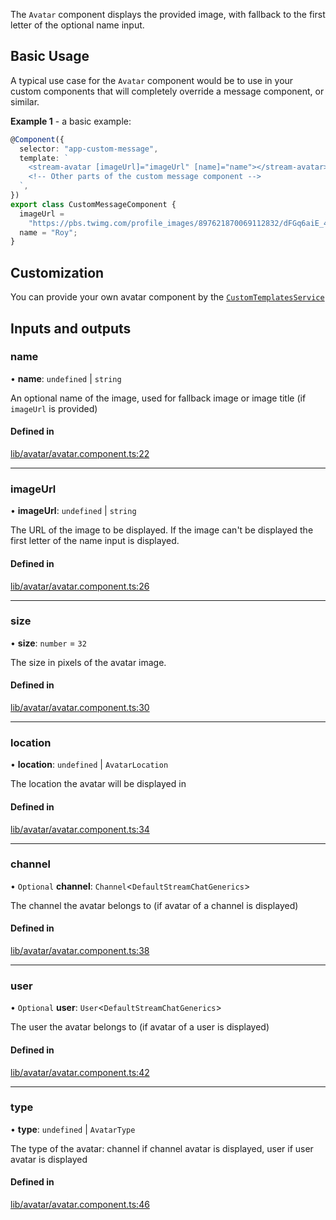 The `Avatar` component displays the provided image, with fallback to the first letter of the optional name input.

## Basic Usage

A typical use case for the `Avatar` component would be to use in your custom components that will completely override a message component, or similar.

**Example 1** - a basic example:

```typescript
@Component({
  selector: "app-custom-message",
  template: `
    <stream-avatar [imageUrl]="imageUrl" [name]="name"></stream-avatar>
    <!-- Other parts of the custom message component -->
  `,
})
export class CustomMessageComponent {
  imageUrl =
    "https://pbs.twimg.com/profile_images/897621870069112832/dFGq6aiE_400x400.jpg";
  name = "Roy";
}
```

## Customization

You can provide your own avatar component by the [`CustomTemplatesService`](../services/CustomTemplatesService.mdx)

[//]: # "Start of generated content"
## Inputs and outputs 


### name

• **name**: `undefined` \| `string`

An optional name of the image, used for fallback image or image title (if `imageUrl` is provided)

#### Defined in

[lib/avatar/avatar.component.ts:22](https://github.com/GetStream/stream-chat-angular/blob/23d54be/projects/stream-chat-angular/src/lib/avatar/avatar.component.ts#L22)

___

### imageUrl

• **imageUrl**: `undefined` \| `string`

The URL of the image to be displayed. If the image can't be displayed the first letter of the name input is displayed.

#### Defined in

[lib/avatar/avatar.component.ts:26](https://github.com/GetStream/stream-chat-angular/blob/23d54be/projects/stream-chat-angular/src/lib/avatar/avatar.component.ts#L26)

___

### size

• **size**: `number` = `32`

The size in pixels of the avatar image.

#### Defined in

[lib/avatar/avatar.component.ts:30](https://github.com/GetStream/stream-chat-angular/blob/23d54be/projects/stream-chat-angular/src/lib/avatar/avatar.component.ts#L30)

___

### location

• **location**: `undefined` \| `AvatarLocation`

The location the avatar will be displayed in

#### Defined in

[lib/avatar/avatar.component.ts:34](https://github.com/GetStream/stream-chat-angular/blob/23d54be/projects/stream-chat-angular/src/lib/avatar/avatar.component.ts#L34)

___

### channel

• `Optional` **channel**: `Channel`<`DefaultStreamChatGenerics`\>

The channel the avatar belongs to (if avatar of a channel is displayed)

#### Defined in

[lib/avatar/avatar.component.ts:38](https://github.com/GetStream/stream-chat-angular/blob/23d54be/projects/stream-chat-angular/src/lib/avatar/avatar.component.ts#L38)

___

### user

• `Optional` **user**: `User`<`DefaultStreamChatGenerics`\>

The user the avatar belongs to (if avatar of a user is displayed)

#### Defined in

[lib/avatar/avatar.component.ts:42](https://github.com/GetStream/stream-chat-angular/blob/23d54be/projects/stream-chat-angular/src/lib/avatar/avatar.component.ts#L42)

___

### type

• **type**: `undefined` \| `AvatarType`

The type of the avatar: channel if channel avatar is displayed, user if user avatar is displayed

#### Defined in

[lib/avatar/avatar.component.ts:46](https://github.com/GetStream/stream-chat-angular/blob/23d54be/projects/stream-chat-angular/src/lib/avatar/avatar.component.ts#L46)

[//]: # "End of generated content"
